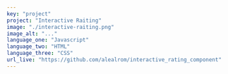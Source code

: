 ---
key: "project"
project: "Interactive Raiting"
image: "./interactive-raiting.png"
image_alt: "..."
language_one: "Javascript"
language_two: "HTML"
language_three: "CSS"
url_live: "https://github.com/alealrom/interactive_rating_component"
---
